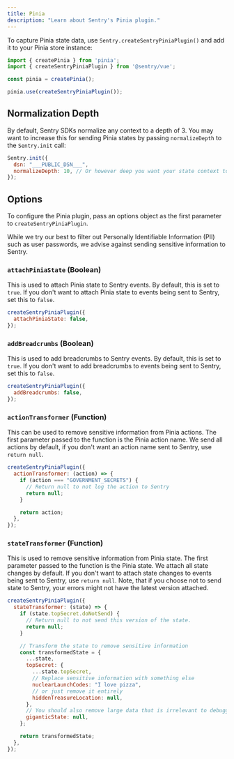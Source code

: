 ```yaml
---
title: Pinia
description: "Learn about Sentry's Pinia plugin."
---
```


To capture Pinia state data, use `Sentry.createSentryPiniaPlugin()` and add it to your Pinia store instance:

```javascript
import { createPinia } from 'pinia';
import { createSentryPiniaPlugin } from '@sentry/vue';

const pinia = createPinia();

pinia.use(createSentryPiniaPlugin());
```

## Normalization Depth

By default, Sentry SDKs normalize any context to a depth of 3. You may want to increase this for sending Pinia states by passing `normalizeDepth` to the `Sentry.init` call:

```javascript
Sentry.init({
  dsn: "___PUBLIC_DSN___",
  normalizeDepth: 10, // Or however deep you want your state context to be.
});
```

## Options

To configure the Pinia plugin, pass an options object as the first parameter to `createSentryPiniaPlugin`.

<Alert level="warning" title="Note">

While we try our best to filter out Personally Identifiable Information (PII) such as user passwords, we advise against sending sensitive information to Sentry.

</Alert>


### `attachPiniaState` (Boolean)

This is used to attach Pinia state to Sentry events. By default, this is set to `true`. If you don't want to attach Pinia state to events being sent to Sentry, set this to `false`.

```javascript
createSentryPiniaPlugin({
  attachPiniaState: false,
});
```

### `addBreadcrumbs` (Boolean)

This is used to add breadcrumbs to Sentry events. By default, this is set to `true`. If you don't want to add breadcrumbs to events being sent to Sentry, set this to `false`.

```javascript
createSentryPiniaPlugin({
  addBreadcrumbs: false,
});
```

### `actionTransformer` (Function)

This can be used to remove sensitive information from Pinia actions. The first parameter passed to the function is the Pinia action name. We send all actions by default, if you don't want an action name sent to Sentry, use `return null`.

```javascript
createSentryPiniaPlugin({
  actionTransformer: (action) => {
    if (action === "GOVERNMENT_SECRETS") {
      // Return null to not log the action to Sentry
      return null;
    }

    return action;
  },
});
```

### `stateTransformer` (Function)

This is used to remove sensitive information from Pinia state. The first parameter passed to the function is the Pinia state. We attach all state changes by default. If you don't want to attach state changes to events being sent to Sentry, use `return null`. Note, that if you choose not to send state to Sentry, your errors might not have the latest version attached.

```javascript
createSentryPiniaPlugin({
  stateTransformer: (state) => {
    if (state.topSecret.doNotSend) {
      // Return null to not send this version of the state.
      return null;
    }

    // Transform the state to remove sensitive information
    const transformedState = {
      ...state,
      topSecret: {
        ...state.topSecret,
        // Replace sensitive information with something else
        nuclearLaunchCodes: "I love pizza",
        // or just remove it entirely
        hiddenTreasureLocation: null,
      },
      // You should also remove large data that is irrelevant to debugging to not clutter your Sentry issues
      giganticState: null,
    };

    return transformedState;
  },
});
```
